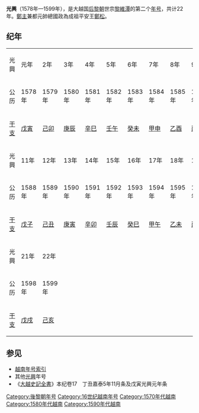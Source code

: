 {{Eranamebox|年号=光興
|起讫时间= 1578年—1599年
|政权= [[后黎朝|后黎朝]]
|帝王= 世宗[[黎維潭|黎維潭]]
|历时= 22年
|timeline=
|说明=
}}
'''光興'''（1578年—1599年），是大越国[[后黎朝|后黎朝]]世宗[[黎維潭|黎維潭]]的第二个[[年号|年号]]，共计22年。[[鄭主|鄭主]]兼都元帥總國政為成祖平安王[[鄭松|鄭松]]。

==纪年==

{| class="wikitable" style="background-color:#ffffff;text-align:center"
|- style="background-color:#cccccc;font-weight:bold"
|光興||元年||2年||3年||4年||5年||6年||7年||8年||9年||10年
|- 
|公历||1578年||1579年||1580年||1581年||1582年||1583年||1584年||1585年||1586年||1587年
|- 
|[[干支|干支]]||[[戊寅|戊寅]]||[[己卯|己卯]]||[[庚辰|庚辰]]||[[辛巳|辛巳]]||[[壬午|壬午]]||[[癸未|癸未]]||[[甲申|甲申]]||[[乙酉|乙酉]]||[[丙戌|丙戌]]||[[丁亥|丁亥]]
|- style="background-color:#cccccc;font-weight:bold"
|光興||11年||12年||13年||14年||15年||16年||17年||18年||19年||20年
|- 
|公历||1588年||1589年||1590年||1591年||1592年||1593年||1594年||1595年||1596年||1597年
|- 
|[[干支|干支]]||[[戊子|戊子]]||[[己丑|己丑]]||[[庚寅|庚寅]]||[[辛卯|辛卯]]||[[壬辰|壬辰]]||[[癸巳|癸巳]]||[[甲午|甲午]]||[[乙未|乙未]]||[[丙申|丙申]]||[[丁酉|丁酉]]
|- style="background-color:#cccccc;font-weight:bold"
|光興||21年||22年
|- 
|公历||1598年||1599年
|- 
|[[干支|干支]]||[[戊戌|戊戌]]||[[己亥|己亥]]
|}

==参见==
*[[越南年号索引|越南年号索引]]
*其他[[光興|光興]]年号
*《[[大越史記全書|大越史記全書]]》本纪卷17　丁丑嘉泰5年11月条及戊寅光興元年条  

{{年号|[[嘉泰_(黎世宗)|嘉泰]]|[[越南年号索引|越南后黎朝年号]]|[[慎德|慎德]]}}
{{越南年號}}
[[Category:後黎朝年号|Category:後黎朝年号]]
[[Category:16世纪越南年号|Category:16世纪越南年号]]
[[Category:1570年代越南|Category:1570年代越南]]
[[Category:1580年代越南|Category:1580年代越南]]
[[Category:1590年代越南|Category:1590年代越南]]